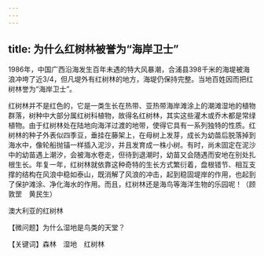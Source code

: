 ```yaml
---
---
---
```

title: 为什么红树林被誉为“海岸卫士”
---




1986年，中国广西沿海发生百年未遇的特大风暴潮，合浦县398千米的海堤被海浪冲垮了近3/4，但凡堤外有红树林的地方，海堤仍保持完整。当地百姓因而把红树林誉为“海岸卫士”。

红树林并不是红色的，它是一类生长在热带、亚热带海岸滩涂上的潮滩湿地的植物群落，树种中大部分属红树科植物，故得名红树林，其实这些灌木或乔木都是常绿植物。由于红树林处在陆地向海洋过渡的地带，使得它具有一系列独特的性质。红树林的种子外表似四季豆，垂挂在藤架上，在母树上发芽，成长为幼苗后脱落掉到海水中，像轮船抛锚一样插入泥沙，并且发育成一株小树。有时，尚未固定在泥沙中的幼苗遇上潮汐，会被海水卷走，但待到退潮时，幼苗又会随遇而安地在别处扎根生长。年复一年，红树林就依靠这种奇特的生长方式繁衍着，盘根错节、相互支撑的结构在风浪中稳如泰山，既消解了风浪的冲击，起到稳固堤岸的作用，也起到了保护滩涂、净化海水的作用。而且，红树林还是海鸟等海洋生物的乐园呢！（顾敦罡　黄民生）

澳大利亚的红树林





【微问题】为什么湿地是鸟类的天堂？

【关键词】森林　湿地　红树林